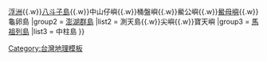 {{Navbox
|name = 臺灣已消失島嶼
|image = [[File:Flag of the Republic of China.svg|50px|中華民國國旗]]
|title = [[台灣已消失島嶼]]
|group1 = [[臺灣]]附屬島嶼
|list1 = [[社子岛]]{{.w}}[[浮洲]]{{.w}}[[八斗子|八斗子島]]{{.w}}中山仔嶼{{.w}}桶盤嶼{{.w}}鱟公嶼{{.w}}[[鱟母嶼]]{{.w}}龜卵島
|group2 = [[澎湖群島]]  
|list2 = 測天島{{.w}}尖嶼{{.w}}寶天嶼
|group3 = [[馬祖列島]]
|list3 = 中柱島
}}
<noinclude>
[[Category:台灣地理模板]]
</noinclude>